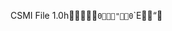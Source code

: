 CSMI File 1.0h                                `   0                            "         0   `   `       E                     "          